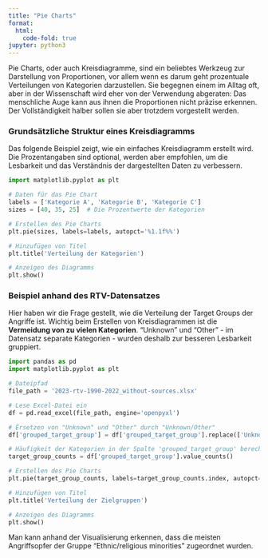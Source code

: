```yaml
---
title: "Pie Charts"
format:
  html:
    code-fold: true
jupyter: python3 
---
```


Pie Charts, oder auch Kreisdiagramme, sind ein beliebtes Werkzeug zur Darstellung von Proportionen, vor allem wenn es darum geht prozentuale Verteilungen von Kategorien darzustellen. Sie begegnen einem im Alltag oft, aber in der Wissenschaft wird eher von der Verwendung abgeraten: Das menschliche Auge kann aus ihnen die Proportionen nicht präzise erkennen. Der Vollständigkeit halber sollen sie aber trotzdem vorgestellt werden. 

### Grundsätzliche Struktur eines Kreisdiagramms

Das folgende Beispiel zeigt, wie ein einfaches Kreisdiagramm erstellt wird. Die Prozentangaben sind optional, werden aber empfohlen, um die Lesbarkeit und das Verständnis der dargestellten Daten zu verbessern. 

```python
import matplotlib.pyplot as plt

# Daten für das Pie Chart
labels = ['Kategorie A', 'Kategorie B', 'Kategorie C']
sizes = [40, 35, 25]  # Die Prozentwerte der Kategorien

# Erstellen des Pie Charts
plt.pie(sizes, labels=labels, autopct='%1.1f%%')

# Hinzufügen von Titel
plt.title('Verteilung der Kategorien')

# Anzeigen des Diagramms
plt.show()
```

### Beispiel anhand des RTV-Datensatzes 

Hier haben wir die Frage gestellt, wie die Verteilung der Target Groups der Angriffe ist. Wichtig beim Erstellen von Kreisdiagrammen ist die __Vermeidung von zu vielen Kategorien__. "Unknown" und "Other" - im Datensatz separate Kategorien - wurden deshalb zur besseren Lesbarkeit gruppiert. 

```python
import pandas as pd
import matplotlib.pyplot as plt

# Dateipfad
file_path = '2023-rtv-1990-2022_without-sources.xlsx'

# Lese Excel-Datei ein
df = pd.read_excel(file_path, engine='openpyxl')

# Ersetzen von "Unknown" und "Other" durch "Unknown/Other"
df['grouped_target_group'] = df['grouped_target_group'].replace(['Unknown', 'Other'], 'Unknown/Other')

# Häufigkeit der Kategorien in der Spalte 'grouped_target_group' berechnen
target_group_counts = df['grouped_target_group'].value_counts()

# Erstellen des Pie Charts
plt.pie(target_group_counts, labels=target_group_counts.index, autopct='%1.1f%%', startangle=140)

# Hinzufügen von Titel
plt.title('Verteilung der Zielgruppen')

# Anzeigen des Diagramms
plt.show()
```

Man kann anhand der Visualisierung erkennen, dass die meisten Angriffsopfer der Gruppe "Ethnic/religious minorities" zugeordnet wurden.  


